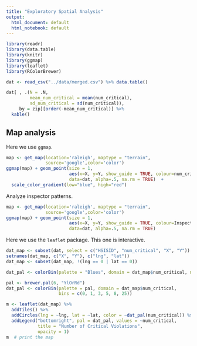 ```yaml
---
title: "Exploratory Spatial Analysis"
output:
  html_document: default
  html_notebook: default
---
```


```r
library(readr)
library(data.table)
library(knitr)
library(ggmap)
library(leaflet)
library(RColorBrewer)
```

```r
dat <- read_csv("../data/merged.csv") %>% data.table()
```

```r
dat[ , .(N = .N, 
         mean_num_critical = mean(num_critical), 
         sd_num_critical = sd(num_critical)), 
     by = zip][order(-mean_num_critical)] %>% 
  kable()
```

## Map analysis

Here we use `ggmap`. 

```r
map <- get_map(location='raleigh', maptype = "terrain",
               source='google',color='color')
ggmap(map) + geom_point(size = 1,
                        aes(x=X, y=Y, show_guide = TRUE, colour=num_critical), 
                        data=dat, alpha=.5, na.rm = TRUE)  + 
  scale_color_gradient(low="blue", high="red")
```

Analyze inspector patterns. 

```r
map <- get_map(location='raleigh', maptype = "terrain",
               source='google',color='color')
ggmap(map) + geom_point(size = 1,
                        aes(x=X, y=Y, show_guide = TRUE, colour=InspectedBy), 
                        data=dat, alpha=.5, na.rm = TRUE)  
```

Here we use the `leaflet` package. This one is interactive. 

```r
dat_map <- subset(dat, select = c("HSISID", "num_critical", "X", "Y"))
setnames(dat_map, c("X", "Y"), c("lng", "lat"))
dat_map <- subset(dat_map, !(lng == 0 | lat == 0))

dat_pal <- colorBin(palette = "Blues", domain = dat_map$num_critical, n = 6)

pal <- brewer.pal(6, "YlOrRd")
dat_pal <- colorBin(palette = pal, domain = dat_map$num_critical, 
                    bins = c(0, 1, 3, 5, 8, 25))

m <- leaflet(dat_map) %>%
  addTiles() %>% 
  addCircles(lng = ~lng, lat = ~lat, color = ~dat_pal(num_critical)) %>% 
  addLegend("bottomright", pal = dat_pal, values = ~num_critical,
            title = "Number of Critical Violations",
            opacity = 1)
m  # print the map
```

